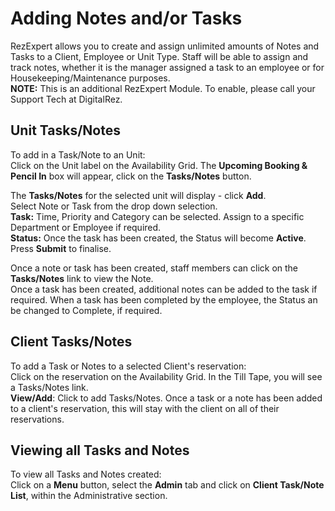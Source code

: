 # Adding Notes and/or Tasks

RezExpert allows you to create and assign unlimited amounts of Notes and Tasks to a Client, Employee or Unit Type. Staff will be able to assign and track notes, whether it is the manager assigned a task to an employee or for Housekeeping/Maintenance purposes.\
**NOTE:** This is an additional RezExpert Module. To enable, please call your Support Tech at DigitalRez.

## **Unit Tasks/Notes**

To add in a Task/Note to an Unit:\
Click on the Unit label on the Availability Grid. The **Upcoming Booking & Pencil In** box will appear, click on the **Tasks/Notes** button.

The **Tasks/Notes** for the selected unit will display - click **Add**.\
Select Note or Task from the drop down selection.\
**Task:** Time, Priority and Category can be selected. Assign to a specific Department or Employee if required.\
**Status:** Once the task has been created, the Status will become **Active**.\
Press **Submit** to finalise.

Once a note or task has been created, staff members can click on the **Tasks/Notes** link to view the Note.\
Once a task has been created, additional notes can be added to the task if required. When a task has been completed by the employee, the Status an be changed to Complete, if required.

## **Client Tasks/Notes**

To add a Task or Notes to a selected Client's reservation:\
Click on the reservation on the Availability Grid. In the Till Tape, you will see a Tasks/Notes link.\
**View/Add**: Click to add Tasks/Notes. Once a task or a note has been added to a client's reservation, this will stay with the client on all of their reservations.

## **Viewing all Tasks and Notes**

To view all Tasks and Notes created:\
Click on a **Menu** button, select the **Admin** tab and click on **Client Task/Note List**, within the Administrative section.